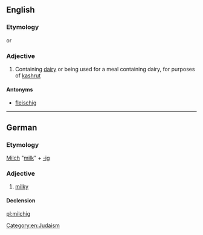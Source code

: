 ==English==
===Etymology===
{{etyl|yi|en}} {{term|מילכיק|tr=milkhik|lang=yi}} or {{etyl|de|en}} {{term|milchig|lang=de||milky}}
===Adjective===
{{en-adj|-}}

# Containing [[dairy]] or being used for a meal containing dairy, for purposes of [[kashrut]]

====Antonyms====
* [[fleischig]]

[[Category:en:Judaism]]
----
==German==
===Etymology===
[[Milch]] "[[milk]]" + [[-ig]]
===Adjective===
{{de-adj|milchiger|milchigsten}}

# [[milky]]

====Declension====
{{de-decl-adj|milchig|milchiger|milchigst}}

[[pl:milchig]]